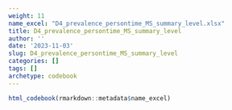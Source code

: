 ```yaml
---
weight: 11
name_excel: "D4_prevalence_persontime_MS_summary_level.xlsx"
title: D4_prevalence_persontime_MS_summary_level
author: ''
date: '2023-11-03'
slug: D4_prevalence_persontime_MS_summary_level
categories: []
tags: []
archetype: codebook
---
```


```r
html_codebook(rmarkdown::metadata$name_excel)
```
